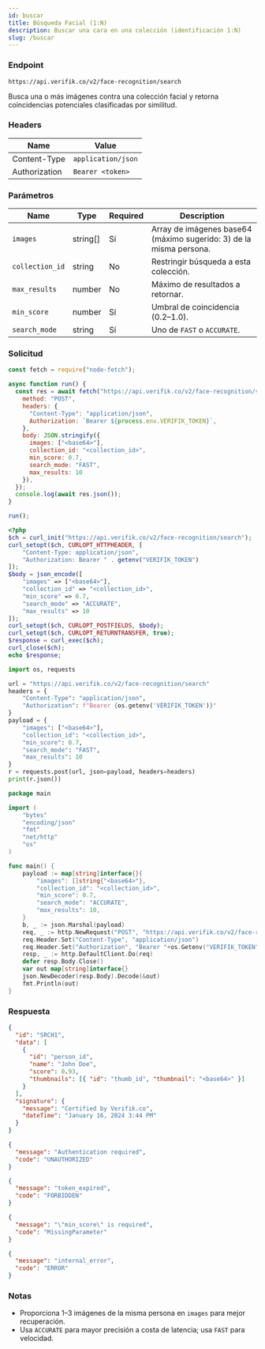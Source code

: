 ```yaml
---
id: buscar
title: Búsqueda Facial (1:N)
description: Buscar una cara en una colección (identificación 1:N)
slug: /buscar
---
```



### Endpoint

```
https://api.verifik.co/v2/face-recognition/search
```

Busca una o más imágenes contra una colección facial y retorna coincidencias potenciales clasificadas por similitud.

### Headers

| Name | Value |
| --- | --- |
| Content-Type | `application/json` |
| Authorization | `Bearer <token>` |

### Parámetros

| Name | Type | Required | Description |
| --- | --- | --- | --- |
| `images` | string[] | Sí | Array de imágenes base64 (máximo sugerido: 3) de la misma persona. |
| `collection_id` | string | No | Restringir búsqueda a esta colección. |
| `max_results` | number | No | Máximo de resultados a retornar. |
| `min_score` | number | Sí | Umbral de coincidencia (0.2–1.0). |
| `search_mode` | string | Sí | Uno de `FAST` o `ACCURATE`. |

### Solicitud

<Tabs>
  <TabItem value="node" label="Node.js">

```javascript
const fetch = require("node-fetch");

async function run() {
  const res = await fetch("https://api.verifik.co/v2/face-recognition/search", {
    method: "POST",
    headers: {
      "Content-Type": "application/json",
      Authorization: `Bearer ${process.env.VERIFIK_TOKEN}`,
    },
    body: JSON.stringify({
      images: ["<base64>"],
      collection_id: "<collection_id>",
      min_score: 0.7,
      search_mode: "FAST",
      max_results: 10
    }),
  });
  console.log(await res.json());
}

run();
```

  </TabItem>
  <TabItem value="php" label="PHP">

```php
<?php
$ch = curl_init("https://api.verifik.co/v2/face-recognition/search");
curl_setopt($ch, CURLOPT_HTTPHEADER, [
    "Content-Type: application/json",
    "Authorization: Bearer " . getenv("VERIFIK_TOKEN")
]);
$body = json_encode([
    "images" => ["<base64>"],
    "collection_id" => "<collection_id>",
    "min_score" => 0.7,
    "search_mode" => "ACCURATE",
    "max_results" => 10
]);
curl_setopt($ch, CURLOPT_POSTFIELDS, $body);
curl_setopt($ch, CURLOPT_RETURNTRANSFER, true);
$response = curl_exec($ch);
curl_close($ch);
echo $response;
```

  </TabItem>
  <TabItem value="python" label="Python">

```python
import os, requests

url = "https://api.verifik.co/v2/face-recognition/search"
headers = {
    "Content-Type": "application/json",
    "Authorization": f"Bearer {os.getenv('VERIFIK_TOKEN')}"
}
payload = {
    "images": ["<base64>"],
    "collection_id": "<collection_id>",
    "min_score": 0.7,
    "search_mode": "FAST",
    "max_results": 10
}
r = requests.post(url, json=payload, headers=headers)
print(r.json())
```

  </TabItem>
  <TabItem value="go" label="Go">

```go
package main

import (
    "bytes"
    "encoding/json"
    "fmt"
    "net/http"
    "os"
)

func main() {
    payload := map[string]interface{}{
        "images": []string{"<base64>"},
        "collection_id": "<collection_id>",
        "min_score": 0.7,
        "search_mode": "ACCURATE",
        "max_results": 10,
    }
    b, _ := json.Marshal(payload)
    req, _ := http.NewRequest("POST", "https://api.verifik.co/v2/face-recognition/search", bytes.NewBuffer(b))
    req.Header.Set("Content-Type", "application/json")
    req.Header.Set("Authorization", "Bearer "+os.Getenv("VERIFIK_TOKEN"))
    resp, _ := http.DefaultClient.Do(req)
    defer resp.Body.Close()
    var out map[string]interface{}
    json.NewDecoder(resp.Body).Decode(&out)
    fmt.Println(out)
}
```

  </TabItem>
</Tabs>

### Respuesta

<Tabs>
  <TabItem value="200" label="200">

```json
{
  "id": "SRCH1",
  "data": [
    {
      "id": "person_id",
      "name": "John Doe",
      "score": 0.93,
      "thumbnails": [{ "id": "thumb_id", "thumbnail": "<base64>" }]
    }
  ],
  "signature": {
    "message": "Certified by Verifik.co",
    "dateTime": "January 16, 2024 3:44 PM"
  }
}
```

  </TabItem>
  <TabItem value="401" label="401">

```json
{
  "message": "Authentication required",
  "code": "UNAUTHORIZED"
}
```

  </TabItem>
  <TabItem value="403" label="403">

```json
{
  "message": "token_expired",
  "code": "FORBIDDEN"
}
```

  </TabItem>
  <TabItem value="409" label="409">

```json
{
  "message": "\"min_score\" is required",
  "code": "MissingParameter"
}
```

  </TabItem>
  <TabItem value="500" label="500">

```json
{
  "message": "internal_error",
  "code": "ERROR"
}
```

  </TabItem>
</Tabs>

### Notas

- Proporciona 1–3 imágenes de la misma persona en `images` para mejor recuperación.
- Usa `ACCURATE` para mayor precisión a costa de latencia; usa `FAST` para velocidad.

